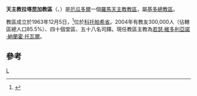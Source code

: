 {{Infobox Roman Catholic diocese
|Roman Catholic Diocese of = 天主教拉塔昆加教區
|Latin name of diocese = Dioecesis Latacungensis
|image = Ecuador - Diocesi di Latacunga.jpg
|caption = 教區位置
|location = [[厄瓜多爾|厄瓜多爾]]
|territory =[[科托帕希省|科托帕希省]]
|population =300,000
|rite = 拉丁禮
|patron =
|province =基多
|established = 1963年
|cathedral = [[聖味噌爵主教座堂_(拉塔昆加)|聖味噌爵主教座堂]]
|co-cathedral =
|leadership = 主教
|website =
|教宗 =
|metropolitan = 
|ordinary = 若瑟·維多利亞諾·納蘭霍·托瓦爾
|coadjutor bishop =
|auxiliary =
|emeritus=
}}

'''天主教拉塔昆加教區'''（{{lang-la|Dioecesis Latacungensis}}、{{lang-es|Diócesis de Latacunga}}）是[[厄瓜多爾|厄瓜多爾]]一個[[羅馬天主教|羅馬天主教]][[教區|教區]]，屬[[天主教基多總教區|基多總教區]]。

教區成立於1963年12月5日，<ref>{{Cite web |url=http://www.vatican.va/holy_father/paul_vi/apost_constitutions/documents/hf_p-vi_apc_19631205_quitensis_lt.html |title=升為教區的宗座憲令 |access-date=2013-06-06 |archive-date=2014-02-03 |archive-url=https://web.archive.org/web/20140203121500/http://www.vatican.va/holy_father/paul_vi/apost_constitutions/documents/hf_p-vi_apc_19631205_quitensis_lt.html |dead-url=no }}</ref>位於[[科托帕希省|科托帕希省]]。2004年有教友300,000人（佔轄區總人口85.5%）、四十個堂區、五十八名司鐸。現任教區主教為[[若瑟·維多利亞諾·納蘭霍·托瓦爾|若瑟·維多利亞諾·納蘭霍·托瓦爾]]。

==參考==
{{reflist}}
{{厄瓜多爾天主教教區}}
[[Category:厄瓜多爾天主教教區|L]]